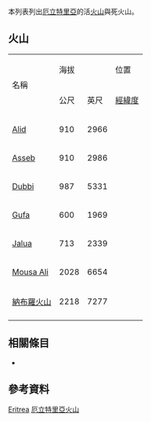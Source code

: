  
<!--This list is split from its main article where many elevations are incorrect-->
{{GeoGroupTemplate}}
{{seealso|火山列表}}
本列表列出[[厄立特里亞|厄立特里亞]]的活[[火山|火山]]與死火山。

== 火山 ==
{| border="1" cellpadding="1" cellspacing="0" 
|- align="center" bgcolor="cccccc"
| rowspan="2"|名稱 ||colspan ="2"| 海拔 || 位置  ||rowspan="2"| 最近爆發
|- align="center" bgcolor="cccccc"
| 公尺||英尺||[[經緯度|經緯度]]
|- align="right"
| align="left"| [[Alid_Volcano|Alid]] || 910 || 2966 || {{coord|14.88|N|39.92|E|type:mountain}} || 全新世
|- align="right"
| align="left"| [[Asseb_Volcano|Asseb]] || 910 || 2986 || {{coord|12.85|N|42.43|E|type:mountain}} || Holocene
|- align="right"
| align="left"| [[Dubbi_Volcano|Dubbi]] || 987 || 5331 || {{coord|13.58|N|41.808|E|type:mountain}} || 1861
|- align="right"
| align="left"| [[Gufa_Volcano|Gufa]] || 600 || 1969 || {{coord|12.55|N|42.53|E|type:mountain}} || 全新世
|- align="right"
| align="left"| [[Jalua_Volcano|Jalua]] || 713 || 2339 || {{coord|15.042|N|39.82|E|type:mountain}} || ''未知''
|- align="right"
| align="left"| [[Mousa_Ali|Mousa Ali]] || 2028 || 6654 || {{coord|12.47|N|42.40|E|type:mountain}} || 全新世
|- align="right"
| align="left"| [[納布羅火山|納布羅火山]] || 2218 || 7277 || {{coord|13.37|N|41.70|E|type:mountain}} || ''2011''
|- align="right"
|}

== 相關條目 ==
* {{tsl|en|List of mountains in Eritrea|阿森松島山峰列表}}

== 參考資料 ==
{{Reflist}}
{{Global Volcanism Program}}

[[Category:火山列表|Eritrea]]
[[Category:厄立特里亞火山|]]